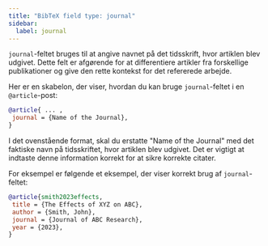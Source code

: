 ```yaml
---
title: "BibTeX field type: journal"
sidebar:
  label: journal
---
```



`journal`-feltet bruges til at angive navnet på det tidsskrift, hvor artiklen blev udgivet. Dette felt er afgørende for at differentiere artikler fra forskellige publikationer og give den rette kontekst for det refererede arbejde.

<CiteDrive/>

Her er en skabelon, der viser, hvordan du kan bruge `journal`-feltet i en `@article`-post:

```bibtex
@article{ ... ,
 journal = {Name of the Journal},
}
```

I det ovenstående format, skal du erstatte "Name of the Journal" med det faktiske navn på tidsskriftet, hvor artiklen blev udgivet. Det er vigtigt at indtaste denne information korrekt for at sikre korrekte citater.

For eksempel er følgende et eksempel, der viser korrekt brug af `journal`-feltet:

```bibtex
@article{smith2023effects,
 title = {The Effects of XYZ on ABC},
 author = {Smith, John},
 journal = {Journal of ABC Research},
 year = {2023},
}
```
